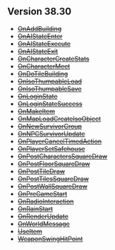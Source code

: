 == Version 38.30 ==
*<s>[[Modding:Lua Events/OnAddBuilding|OnAddBuilding]]</s>
*<s>[[Modding:Lua Events/OnAIStateEnter|OnAIStateEnter]]</s>
*<s>[[Modding:Lua Events/OnAIStateExecute|OnAIStateExecute]]</s>
*<s>[[Modding:Lua Events/OnAIStateExit|OnAIStateExit]]</s>
*<s>[[Modding:Lua Events/OnCharacterCreateStats|OnCharacterCreateStats]]</s>
*<s>[[Modding:Lua Events/OnCharacterMeet|OnCharacterMeet]]</s>
*<s>[[Modding:Lua Events/OnDoTileBuilding|OnDoTileBuilding]]</s>
*<s>[[Modding:Lua Events/OnIsoThumpableLoad|OnIsoThumpableLoad]]</s>
*<s>[[Modding:Lua Events/OnIsoThumpableSave|OnIsoThumpableSave]]</s>
*<s>[[Modding:Lua Events/OnLoginState|OnLoginState]]</s>
*<s>[[Modding:Lua Events/OnLoginStateSuccess|OnLoginStateSuccess]]</s>
*<s>[[Modding:Lua Events/OnMakeItem|OnMakeItem]]</s>
*<s>[[Modding:Lua Events/OnMapLoadCreateIsoObject|OnMapLoadCreateIsoObject]]</s>
*<s>[[Modding:Lua Events/OnNewSurvivorGroup|OnNewSurvivorGroup]]</s>
*<s>[[Modding:Lua Events/OnNPCSurvivorUpdate|OnNPCSurvivorUpdate]]</s>
*<s>[[Modding:Lua Events/OnPlayerCancelTimedAction|OnPlayerCancelTimedAction]]</s>
*<s>[[Modding:Lua Events/OnPlayerSetSafehouse|OnPlayerSetSafehouse]]</s>
*<s>[[Modding:Lua Events/OnPostCharactersSquareDraw|OnPostCharactersSquareDraw]]</s>
*<s>[[Modding:Lua Events/OnPostFloorSquareDraw|OnPostFloorSquareDraw]]</s>
*<s>[[Modding:Lua Events/OnPostTileDraw|OnPostTileDraw]]</s>
*<s>[[Modding:Lua Events/OnPostTilesSquareDraw|OnPostTilesSquareDraw]]</s>
*<s>[[Modding:Lua Events/OnPostWallSquareDraw|OnPostWallSquareDraw]]</s>
*<s>[[Modding:Lua Events/OnPreGameStart|OnPreGameStart]]</s>
*<s>[[Modding:Lua Events/OnRadioInteraction|OnRadioInteraction]]</s>
*<s>[[Modding:Lua Events/OnRainStart|OnRainStart]]</s>
*<s>[[Modding:Lua Events/OnRenderUpdate|OnRenderUpdate]]</s>
*<s>[[Modding:Lua Events/OnWorldMessage|OnWorldMessage]]</s>
*<s>[[Modding:Lua Events/UseItem|UseItem]]</s>
*<s>[[Modding:Lua Events/WeaponSwingHitPoint|WeaponSwingHitPoint]]</s>
